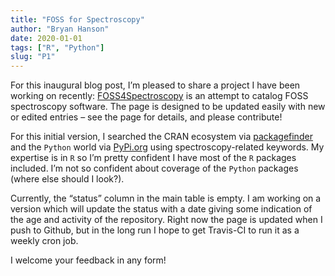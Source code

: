 ```yaml
---
title: "FOSS for Spectroscopy"
author: "Bryan Hanson"
date: 2020-01-01
tags: ["R", "Python"]
slug: "P1"
---
```


For this inaugural blog post, I'm pleased to share a project I have been working on recently: [FOSS4Spectroscopy](https://bryanhanson.github.io/FOSS4Spectroscopy/) is an attempt to catalog FOSS spectroscopy software.  The page is designed to be updated easily with new or edited entries -- see the page for details, and please contribute!

For this initial version, I searched the CRAN ecosystem via [packagefinder](https://CRAN.R-project.org/package=packagefinder) and the `Python` world via [PyPi.org](https://pypi.org/) using spectroscopy-related keywords.  My expertise is in `R` so I'm pretty confident I have most of the `R` packages included.  I'm not so confident about coverage of the `Python` packages (where else should I look?).

Currently, the "status" column in the main table is empty.  I am working on a version which will update the status with a date giving some indication of the age and activity of the repository.  Right now the page is updated when I push to Github, but in the long run I hope to get Travis-CI to run it as a weekly cron job.

I welcome your feedback in any form!
